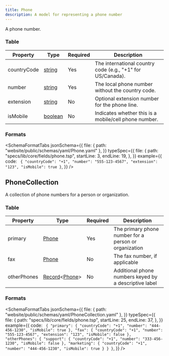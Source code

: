```yaml
---
title: Phone
description: A model for representing a phone number
---
```



A phone number.

### Table

| Property    | Type                                     | Required | Description                                                |
| ----------- | ---------------------------------------- | -------- | ---------------------------------------------------------- |
| countryCode | [string](/protocol/types/string#string)  | Yes      | The international country code (e.g., "+1" for US/Canada). |
| number      | [string](/protocol/types/string#string)  | Yes      | The local phone number without the country code.           |
| extension   | [string](/protocol/types/string#string)  | No       | Optional extension number for the phone line.              |
| isMobile    | [boolean](/protocol/types/other#boolean) | No       | Indicates whether this is a mobile/cell phone number.      |

### Formats

<SchemaFormatTabs
  jsonSchema={{
    file: { path: "website/public/schemas/yaml/Phone.yaml" },
  }}
  typeSpec={{
    file: {
      path: "specs/lib/core/fields/phone.tsp",
      startLine: 3,
      endLine: 19,
    },
  }}
  example={{
    code: `
  {
    "countryCode": "+1",
    "number": "555-123-4567",
    "extension": "123",
    "isMobile": true
  }`,
  }}
/>

## PhoneCollection

A collection of phone numbers for a person or organization.

### Table

| Property    | Type                                                                      | Required | Description                                           |
| ----------- | ------------------------------------------------------------------------- | -------- | ----------------------------------------------------- |
| primary     | [Phone](/protocol/fields/phone)                                           | Yes      | The primary phone number for a person or organization |
| fax         | [Phone](/protocol/fields/phone)                                           | No       | The fax number, if applicable                         |
| otherPhones | [Record](/protocol/types/other#record)\<[Phone](/protocol/fields/phone)\> | No       | Additional phone numbers keyed by a descriptive label |

### Formats

<SchemaFormatTabs
  jsonSchema={{
    file: { path: "website/public/schemas/yaml/PhoneCollection.yaml" },
  }}
  typeSpec={{
    file: {
      path: "specs/lib/core/fields/phone.tsp",
      startLine: 25,
      endLine: 37,
    },
  }}
  example={{
    code: `
  {
    "primary": {
      "countryCode": "+1",
      "number": "444-456-1230",
      "isMobile": true
    },
    "fax": {
      "countryCode": "+1",
      "number": "555-123-4567",
      "extension": "123",
      "isMobile": false
    },
    "otherPhones": {
      "support": {
        "countryCode": "+1",
        "number": "333-456-1230",
        "isMobile": false
      },
      "marketing": {
        "countryCode": "+1",
        "number": "444-456-1230",
        "isMobile": true
      }
    }
  }`,
  }}
/>
